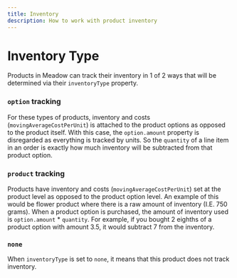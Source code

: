 ```yaml
---
title: Inventory
description: How to work with product inventory
---
```


# Inventory Type

Products in Meadow can track their inventory in 1 of 2 ways that will be determined via their `inventoryType` property.

### `option` tracking

For these types of products, inventory and costs (`movingAverageCostPerUnit`) is attached to the product options as opposed to the product itself. With this case, the `option.amount` property is disregarded as everything is tracked by units. So the `quantity` of a line item in an order is exactly how much inventory will be subtracted from that product option.

### `product` tracking

Products have inventory and costs (`movingAverageCostPerUnit`) set at the product level as opposed to the product option level. An example of this would be flower product where there is a raw amount of inventory (I.E. 750 grams). When a product option is purchased, the amount of inventory used is `option.amount` * `quantity`. For example, if you bought 2 eighths of a product option with amount 3.5, it would subtract 7 from the inventory.

### `none`

When `inventoryType` is set to `none`, it means that this product does not track inventory.
